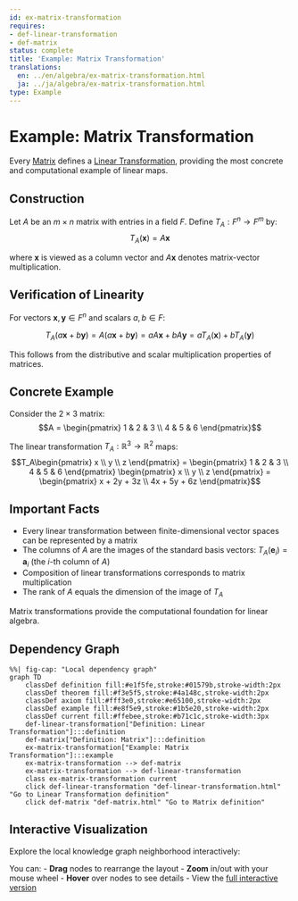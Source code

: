 ```yaml
---
id: ex-matrix-transformation
requires:
- def-linear-transformation
- def-matrix
status: complete
title: 'Example: Matrix Transformation'
translations:
  en: ../en/algebra/ex-matrix-transformation.html
  ja: ../ja/algebra/ex-matrix-transformation.html
type: Example
---
```


# Example: Matrix Transformation {#ex-matrix-transformation}

Every [Matrix](def-matrix.qmd) defines a [Linear Transformation](def-linear-transformation.qmd), providing the most concrete and computational example of linear maps.

## Construction

Let $A$ be an $m \times n$ matrix with entries in a field $F$. Define $T_A: F^n \to F^m$ by:
$$T_A(\mathbf{x}) = A\mathbf{x}$$

where $\mathbf{x}$ is viewed as a column vector and $A\mathbf{x}$ denotes matrix-vector multiplication.

## Verification of Linearity

For vectors $\mathbf{x}, \mathbf{y} \in F^n$ and scalars $a, b \in F$:

$$T_A(a\mathbf{x} + b\mathbf{y}) = A(a\mathbf{x} + b\mathbf{y}) = aA\mathbf{x} + bA\mathbf{y} = aT_A(\mathbf{x}) + bT_A(\mathbf{y})$$

This follows from the distributive and scalar multiplication properties of matrices.

## Concrete Example

Consider the $2 \times 3$ matrix:
$$A = \begin{pmatrix} 1 & 2 & 3 \\ 4 & 5 & 6 \end{pmatrix}$$

The linear transformation $T_A: \mathbb{R}^3 \to \mathbb{R}^2$ maps:
$$T_A\begin{pmatrix} x \\ y \\ z \end{pmatrix} = \begin{pmatrix} 1 & 2 & 3 \\ 4 & 5 & 6 \end{pmatrix} \begin{pmatrix} x \\ y \\ z \end{pmatrix} = \begin{pmatrix} x + 2y + 3z \\ 4x + 5y + 6z \end{pmatrix}$$

## Important Facts

- Every linear transformation between finite-dimensional vector spaces can be represented by a matrix
- The columns of $A$ are the images of the standard basis vectors: $T_A(\mathbf{e}_i) = \mathbf{a}_i$ (the $i$-th column of $A$)
- Composition of linear transformations corresponds to matrix multiplication
- The rank of $A$ equals the dimension of the image of $T_A$

Matrix transformations provide the computational foundation for linear algebra.

## Dependency Graph

```mermaid
%%| fig-cap: "Local dependency graph"
graph TD
    classDef definition fill:#e1f5fe,stroke:#01579b,stroke-width:2px
    classDef theorem fill:#f3e5f5,stroke:#4a148c,stroke-width:2px
    classDef axiom fill:#fff3e0,stroke:#e65100,stroke-width:2px
    classDef example fill:#e8f5e9,stroke:#1b5e20,stroke-width:2px
    classDef current fill:#ffebee,stroke:#b71c1c,stroke-width:3px
    def-linear-transformation["Definition: Linear Transformation"]:::definition
    def-matrix["Definition: Matrix"]:::definition
    ex-matrix-transformation["Example: Matrix Transformation"]:::example
    ex-matrix-transformation --> def-matrix
    ex-matrix-transformation --> def-linear-transformation
    class ex-matrix-transformation current
    click def-linear-transformation "def-linear-transformation.html" "Go to Linear Transformation definition"
    click def-matrix "def-matrix.html" "Go to Matrix definition"
```

## Interactive Visualization

Explore the local knowledge graph neighborhood interactively:

::: {.graph-viz data-id="ex-matrix-transformation" data-width="700" data-height="500"}
:::

You can:
- **Drag** nodes to rearrange the layout
- **Zoom** in/out with your mouse wheel
- **Hover** over nodes to see details
- View the [full interactive version](../../output/interactive/ex-matrix-transformation.html){target="_blank"}

